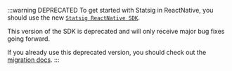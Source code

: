 :::warning DEPRECATED
To get started with Statsig in ReactNative, you should use the new [`Statsig ReactNative SDK`](/client/javascript-sdk/react-native).

This version of the SDK is deprecated and will only receive major bug fixes going forward.

If you already use this deprecated version, you should check out the [migration docs](/client/javascript-sdk/migrating-from-statsig-react).
:::